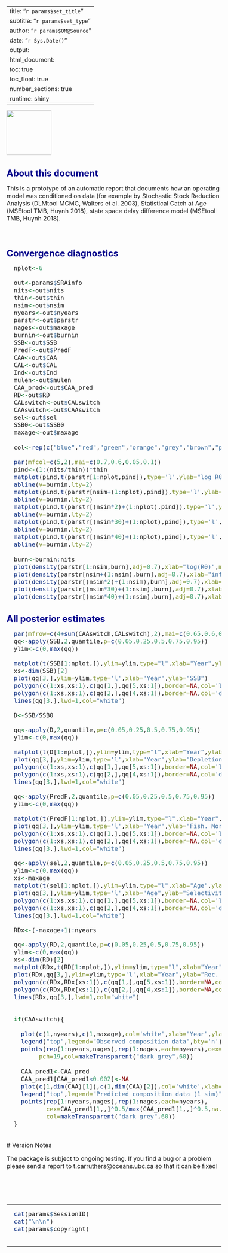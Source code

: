 
---
title: "`r params$set_title`"
subtitle: "`r params$set_type`"
author: "`r params$OM@Source`"
date: "`r Sys.Date()`"
output: 
  html_document:
    toc: true
    toc_float: true
    number_sections: true    
runtime: shiny
---

<style type="text/css">

body{ /* Normal  */
   font-size: 16px;
}
td {  /* Table  */
   font-size: 16px;
}
title { /* title */
 font-size: 26px;
}
h1 { /* Header 1 */
 font-size: 24px;
 color: DarkBlue;
}
h2 { /* Header 2 */
 font-size: 21px;
 color: DarkBlue;
}
h3 { /* Header 3 */
 font-size: 19px;
 color: DarkBlue;
}
code.r{ /* Code block */
  font-size: 16px;
}
pre { /* Code block */
  font-size: 16px
}
</style>



<img src="logo.png" width="120" align="left">


<br clear="both"/>

# About this document

This is a prototype of an automatic report that documents how an operating model was conditioned on data (for example by Stochastic Stock Reduction Analysis (DLMtool MCMC, Walters et al. 2003), Statistical Catch at Age (MSEtool TMB, Huynh 2018), state space delay difference model (MSEtool TMB, Huynh 2018).  

<br clear="both"/>


# Convergence diagnostics

```r

  nplot<-6

  out<-params$SRAinfo
  nits<-out$nits
  thin<-out$thin
  nsim<-out$nsim
  nyears<-out$nyears
  parstr<-out$parstr
  nages<-out$maxage
  burnin<-out$burnin
  SSB<-out$SSB
  PredF<-out$PredF
  CAA<-out$CAA
  CAL<-out$CAL
  Ind<-out$Ind
  mulen<-out$mulen
  CAA_pred<-out$CAA_pred
  RD<-out$RD
  CALswitch<-out$CALswitch
  CAAswitch<-out$CAAswitch
  sel<-out$sel
  SSB0<-out$SSB0
  maxage<-out$maxage
  
  col<-rep(c("blue","red","green","orange","grey","brown","pink","yellow","dark red","dark blue","dark green"),100)

  par(mfcol=c(5,2),mai=c(0.7,0.6,0.05,0.1))
  pind<-(1:(nits/thin))*thin
  matplot(pind,t(parstr[1:nplot,pind]),type='l',ylab="log R0",xlab="Iteration")
  abline(v=burnin,lty=2)
  matplot(pind,t(parstr[nsim+(1:nplot),pind]),type='l',ylab="log infl (sel)",xlab="Iteration")
  abline(v=burnin,lty=2)
  matplot(pind,t(parstr[(nsim*2)+(1:nplot),pind]),type='l',ylab="log slp (sel)",xlab="Iteration")
  abline(v=burnin,lty=2)
  matplot(pind,t(parstr[(nsim*30)+(1:nplot),pind]),type='l',ylab="recdev1",xlab="Iteration")
  abline(v=burnin,lty=2)
  matplot(pind,t(parstr[(nsim*40)+(1:nplot),pind]),type='l',ylab="recdev2",xlab="Iteration")
  abline(v=burnin,lty=2)
  
  burn<-burnin:nits
  plot(density(parstr[1:nsim,burn],adj=0.7),xlab="log(R0)",main="")
  plot(density(parstr[nsim+(1:nsim),burn],adj=0.7),xlab="inflection selectivity",main="")
  plot(density(parstr[(nsim*2)+(1:nsim),burn],adj=0.7),xlab="slope selectivity",main="")
  plot(density(parstr[(nsim*30)+(1:nsim),burn],adj=0.7),xlab="recdev1",main="")
  plot(density(parstr[(nsim*40)+(1:nsim),burn],adj=0.7),xlab="recdev2",main="")

```


# All posterior estimates

```r

  par(mfrow=c(4+sum(CAAswitch,CALswitch),2),mai=c(0.65,0.6,0.02,0.1))
  qq<-apply(SSB,2,quantile,p=c(0.05,0.25,0.5,0.75,0.95))
  ylim<-c(0,max(qq))

  matplot(t(SSB[1:nplot,]),ylim=ylim,type="l",xlab="Year",ylab="SSB")
  xs<-dim(SSB)[2]
  plot(qq[3,],ylim=ylim,type='l',xlab="Year",ylab="SSB")
  polygon(c(1:xs,xs:1),c(qq[1,],qq[5,xs:1]),border=NA,col='light grey')
  polygon(c(1:xs,xs:1),c(qq[2,],qq[4,xs:1]),border=NA,col='dark grey')
  lines(qq[3,],lwd=1,col="white")

  D<-SSB/SSB0

  qq<-apply(D,2,quantile,p=c(0.05,0.25,0.5,0.75,0.95))
  ylim<-c(0,max(qq))

  matplot(t(D[1:nplot,]),ylim=ylim,type="l",xlab="Year",ylab="Depletion")
  plot(qq[3,],ylim=ylim,type='l',xlab="Year",ylab="Depletion")
  polygon(c(1:xs,xs:1),c(qq[1,],qq[5,xs:1]),border=NA,col='light grey')
  polygon(c(1:xs,xs:1),c(qq[2,],qq[4,xs:1]),border=NA,col='dark grey')
  lines(qq[3,],lwd=1,col="white")

  qq<-apply(PredF,2,quantile,p=c(0.05,0.25,0.5,0.75,0.95))
  ylim<-c(0,max(qq))

  matplot(t(PredF[1:nplot,]),ylim=ylim,type="l",xlab="Year",ylab="Fish. Mort.")
  plot(qq[3,],ylim=ylim,type='l',xlab="Year",ylab="Fish. Mort.")
  polygon(c(1:xs,xs:1),c(qq[1,],qq[5,xs:1]),border=NA,col='light grey')
  polygon(c(1:xs,xs:1),c(qq[2,],qq[4,xs:1]),border=NA,col='dark grey')
  lines(qq[3,],lwd=1,col="white")

  qq<-apply(sel,2,quantile,p=c(0.05,0.25,0.5,0.75,0.95))
  ylim<-c(0,max(qq))
  xs<-maxage
  matplot(t(sel[1:nplot,]),ylim=ylim,type="l",xlab="Age",ylab="Selectivity")
  plot(qq[3,],ylim=ylim,type='l',xlab="Age",ylab="Selectivity")
  polygon(c(1:xs,xs:1),c(qq[1,],qq[5,xs:1]),border=NA,col='light grey')
  polygon(c(1:xs,xs:1),c(qq[2,],qq[4,xs:1]),border=NA,col='dark grey')
  lines(qq[3,],lwd=1,col="white")

  RDx<-(-maxage+1):nyears

  qq<-apply(RD,2,quantile,p=c(0.05,0.25,0.5,0.75,0.95))
  ylim<-c(0,max(qq))
  xs<-dim(RD)[2]
  matplot(RDx,t(RD[1:nplot,]),ylim=ylim,type="l",xlab="Year",ylab="Rec. Dev.")
  plot(RDx,qq[3,],ylim=ylim,type='l',xlab="Year",ylab="Rec. Dev.")
  polygon(c(RDx,RDx[xs:1]),c(qq[1,],qq[5,xs:1]),border=NA,col='light grey')
  polygon(c(RDx,RDx[xs:1]),c(qq[2,],qq[4,xs:1]),border=NA,col='dark grey')
  lines(RDx,qq[3,],lwd=1,col="white")

  
  if(CAAswitch){
    
    plot(c(1,nyears),c(1,maxage),col='white',xlab="Year",ylab="Age")
    legend("top",legend="Observed composition data",bty='n')
    points(rep(1:nyears,nages),rep(1:nages,each=nyears),cex=CAA^0.5/max(CAA^0.5,na.rm=T)*1.5,
         pch=19,col=makeTransparent("dark grey",60))
  
    CAA_pred1<-CAA_pred
    CAA_pred1[CAA_pred1<0.002]<-NA
    plot(c(1,dim(CAA)[1]),c(1,dim(CAA)[2]),col='white',xlab="Year",ylab="Age")
    legend("top",legend="Predicted composition data (1 sim)",bty='n')
    points(rep(1:nyears,nages),rep(1:nages,each=nyears),
           cex=CAA_pred1[1,,]^0.5/max(CAA_pred1[1,,]^0.5,na.rm=T)*1.5, pch=19,
           col=makeTransparent("dark grey",60))
  }

```


<br clear="both"/>
# Version Notes

The package is subject to ongoing testing. If you find a bug or a problem please send a report to <t.carruthers@oceans.ubc.ca> so that it can be fixed!  

<br clear="both"/>
<br clear="both"/>
<br clear="both"/>

<hr />
```r

  
  cat(params$SessionID)
  cat("\n\n")
  cat(params$copyright)
 

```
<hr />

